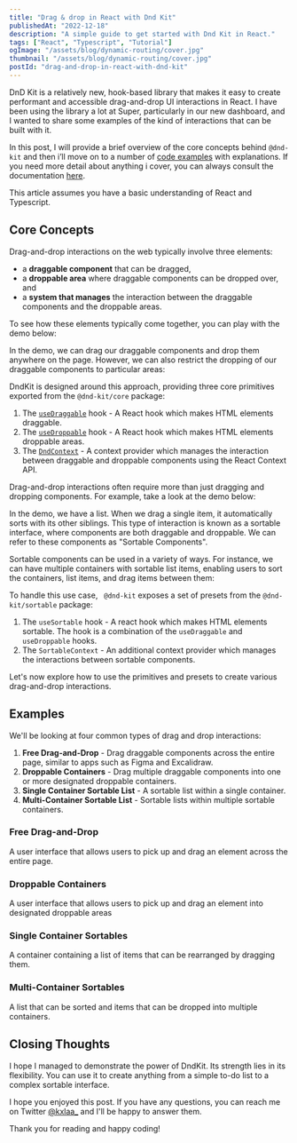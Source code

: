 ```yaml
---
title: "Drag & drop in React with Dnd Kit"
publishedAt: "2022-12-18"
description: "A simple guide to get started with Dnd Kit in React."
tags: ["React", "Typescript", "Tutorial"]
ogImage: "/assets/blog/dynamic-routing/cover.jpg"
thumbnail: "/assets/blog/dynamic-routing/cover.jpg"
postId: "drag-and-drop-in-react-with-dnd-kit"
---
```


DnD Kit is a relatively new, hook-based library that makes it easy to create performant and accessible drag-and-drop UI interactions in React. I have been using the library a lot at Super, particularly in our new dashboard, and I wanted to share some examples of the kind of interactions that can be built with it.

In this post, I will provide a brief overview of the core concepts behind `@dnd-kit` and then i’ll move on to a number of [code examples](#examples) with explanations. If you need more detail about anything i cover, you can always consult the documentation [here](https://docs.dndkit.com/).

<Callout intent="info" heading="Intended Audience">
  This article assumes you have a basic understanding of React and Typescript.
</Callout>

## Core Concepts

Drag-and-drop interactions on the web typically involve three elements:

- a **draggable component** that can be dragged,
- a **droppable area** where draggable components can be dropped over, and
- a **system that manages** the interaction between the draggable components and the droppable areas.

To see how these elements typically come together, you can play with the demo below:

<FreeDnd />

In the demo, we can drag our draggable components and drop them anywhere on the page. However, we can also restrict the dropping of our draggable components to particular areas:

<DroppableDnd />

DndKit is designed around this approach, providing three core primitives exported from the `@dnd-kit/core` package:

1. The [`useDraggable`](https://docs.dndkit.com/api-documentation/draggable) hook - A React hook which makes HTML elements draggable.
2. The [`useDroppable`](https://docs.dndkit.com/api-documentation/droppable) hook - A React hook which makes HTML elements droppable areas.
3. The [`DndContext`](https://docs.dndkit.com/api-documentation/context-provider) - A context provider which manages the interaction between draggable and droppable components using the React Context API.

Drag-and-drop interactions often require more than just dragging and dropping components. For example, take a look at the demo below:

<SortableDnd />

In the demo, we have a list. When we drag a single item, it automatically sorts with its other siblings. This type of interaction is known as a sortable interface, where components are both draggable and droppable. We can refer to these components as "Sortable Components".

Sortable components can be used in a variety of ways. For instance, we can have multiple containers with sortable list items, enabling users to sort the containers, list items, and drag items between them:

<SortableMultiDnd />

To handle this use case, ` @dnd-kit` exposes a set of presets from the `@dnd-kit/sortable` package:

1. The `useSortable` hook - A react hook which makes HTML elements sortable. The hook is a combination of the `useDraggable` and `useDroppable` hooks.
2. The `SortableContext` - An additional context provider which manages the interactions between sortable components.

Let's now explore how to use the primitives and presets to create various drag-and-drop interactions.

## Examples

We'll be looking at four common types of drag and drop interactions:

1. **Free Drag-and-Drop** - Drag draggable components across the entire page, similar to apps such as Figma and Excalidraw.
2. **Droppable Containers** - Drag multiple draggable components into one or more designated droppable containers.
3. **Single Container Sortable List** - A sortable list within a single container.
4. **Multi-Container Sortable List** - Sortable lists within multiple sortable containers.

### Free Drag-and-Drop

A user interface that allows users to pick up and drag an element across the entire page.

<FreeDnDSandPack />

### Droppable Containers

A user interface that allows users to pick up and drag an element into designated droppable areas

<DroppableDndSandPack />

### Single Container Sortables

A container containing a list of items that can be rearranged by dragging them.

<SortableDndSandPack />

### Multi-Container Sortables

A list that can be sorted and items that can be dropped into multiple containers.

<SortableMultiDndSandPack />

## Closing Thoughts

I hope I managed to demonstrate the power of DndKit. Its strength lies in its flexibility. You can use it to create anything from a simple to-do list to a complex sortable interface.

I hope you enjoyed this post. If you have any questions, you can reach me on Twitter [@kxlaa\_](https://twitter.com/kxlaa_) and I'll be happy to answer them.

Thank you for reading and happy coding!
